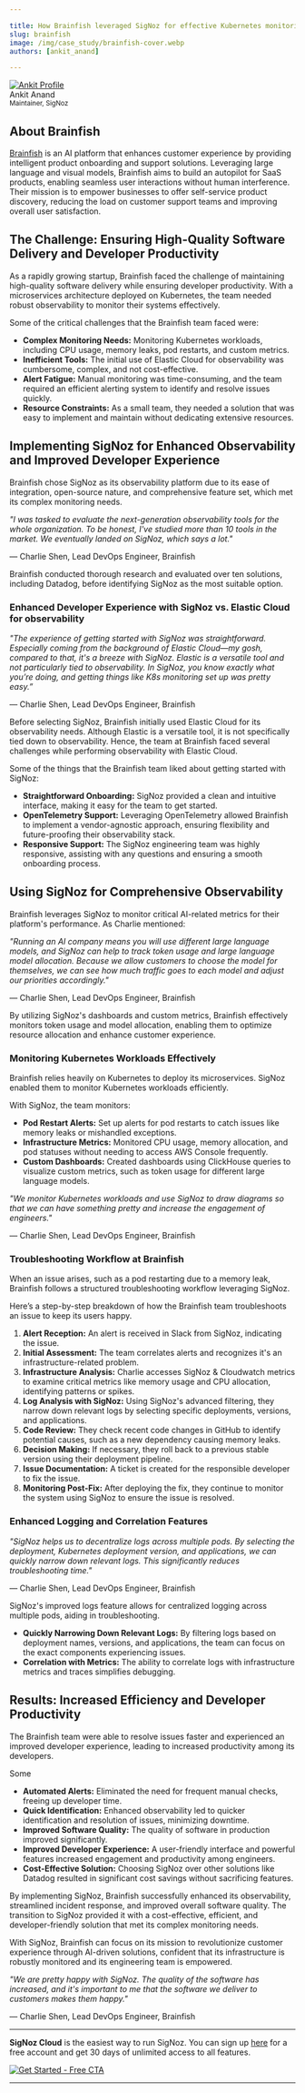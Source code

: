 ```yaml
---

title: How Brainfish leveraged SigNoz for effective Kubernetes monitoring & Logs management
slug: brainfish
image: /img/case_study/brainfish-cover.webp
authors: [ankit_anand]

---
```

<div class="avatar">
<a
class="avatar__photo-link avatar__photo avatar__photo--lg"
href="https://www.linkedin.com/in/ankit-anand-686a53a1/">
<img
alt="Ankit Profile"
src="/img/users/ankit-anand.webp" />
</a>
<div class="avatar__intro">
<div class="avatar__name">Ankit Anand</div>
<small class="avatar__subtitle">
Maintainer, SigNoz
</small>
</div>
</div>

## About Brainfish

<a href = "https://www.brainfi.sh/" rel="noopener noreferrer nofollow" target="_blank" >Brainfish</a> is an AI platform that enhances customer experience by providing intelligent product onboarding and support solutions. Leveraging large language and visual models, Brainfish aims to build an autopilot for SaaS products, enabling seamless user interactions without human interference. Their mission is to empower businesses to offer self-service product discovery, reducing the load on customer support teams and improving overall user satisfaction.


## The Challenge: Ensuring High-Quality Software Delivery and Developer Productivity

As a rapidly growing startup, Brainfish faced the challenge of maintaining high-quality software delivery while ensuring developer productivity. With a microservices architecture deployed on Kubernetes, the team needed robust observability to monitor their systems effectively.

<YouTube id="rpK2-paK3OY" mute={false} />

Some of the critical challenges that the Brainfish team faced were:

- **Complex Monitoring Needs:** Monitoring Kubernetes workloads, including CPU usage, memory leaks, pod restarts, and custom metrics.
- **Inefficient Tools:** The initial use of Elastic Cloud for observability was cumbersome, complex, and not cost-effective.
- **Alert Fatigue:** Manual monitoring was time-consuming, and the team required an efficient alerting system to identify and resolve issues quickly.
- **Resource Constraints:** As a small team, they needed a solution that was easy to implement and maintain without dedicating extensive resources.

## Implementing SigNoz for Enhanced Observability and Improved Developer Experience

Brainfish chose SigNoz as its observability platform due to its ease of integration, open-source nature, and comprehensive feature set, which met its complex monitoring needs.

*"I was tasked to evaluate the next-generation observability tools for the whole organization. To be honest, I've studied more than 10 tools in the market. We eventually landed on SigNoz, which says a lot."*

— Charlie Shen, Lead DevOps Engineer, Brainfish


Brainfish conducted thorough research and evaluated over ten solutions, including Datadog, before identifying SigNoz as the most suitable option.

### Enhanced Developer Experience with SigNoz vs. Elastic Cloud for observability

*"The experience of getting started with SigNoz was straightforward. Especially coming from the background of Elastic Cloud—my gosh, compared to that, it's a breeze with SigNoz. Elastic is a versatile tool and not particularly tied to observability. In SigNoz, you know exactly what you’re doing, and getting things like K8s monitoring set up was pretty easy.”*

— Charlie Shen, Lead DevOps Engineer, Brainfish

Before selecting SigNoz, Brainfish initially used Elastic Cloud for its observability needs. Although Elastic is a versatile tool, it is not specifically tied down to observability. Hence, the team at Brainfish faced several challenges while performing observability with Elastic Cloud.

<YouTube id="bi-5KbMXeM0" mute={false} />


Some of the things that the Brainfish team liked about getting started with SigNoz: 

- **Straightforward Onboarding:** SigNoz provided a clean and intuitive interface, making it easy for the team to get started.
- **OpenTelemetry Support:** Leveraging OpenTelemetry allowed Brainfish to implement a vendor-agnostic approach, ensuring flexibility and future-proofing their observability stack.
- **Responsive Support:** The SigNoz engineering team was highly responsive, assisting with any questions and ensuring a smooth onboarding process.

## Using SigNoz for Comprehensive Observability

Brainfish leverages SigNoz to monitor critical AI-related metrics for their platform's performance. As Charlie mentioned:

*"Running an AI company means you will use different large language models, and SigNoz can help to track token usage and large language model allocation. Because we allow customers to choose the model for themselves, we can see how much traffic goes to each model and adjust our priorities accordingly."*

— Charlie Shen, Lead DevOps Engineer, Brainfish

By utilizing SigNoz's dashboards and custom metrics, Brainfish effectively monitors token usage and model allocation, enabling them to optimize resource allocation and enhance customer experience.

### Monitoring Kubernetes Workloads Effectively

Brainfish relies heavily on Kubernetes to deploy its microservices. SigNoz enabled them to monitor Kubernetes workloads efficiently.

<YouTube id="Uipl4CbEvhU" mute={false} />


With SigNoz, the team monitors:

- **Pod Restart Alerts:** Set up alerts for pod restarts to catch issues like memory leaks or mishandled exceptions.
- **Infrastructure Metrics:** Monitored CPU usage, memory allocation, and pod statuses without needing to access AWS Console frequently.
- **Custom Dashboards:** Created dashboards using ClickHouse queries to visualize custom metrics, such as token usage for different large language models.

*"We monitor Kubernetes workloads and use SigNoz to draw diagrams so that we can have something pretty and increase the engagement of engineers."*

— Charlie Shen, Lead DevOps Engineer, Brainfish

### Troubleshooting Workflow at Brainfish

When an issue arises, such as a pod restarting due to a memory leak, Brainfish follows a structured troubleshooting workflow leveraging SigNoz.

<YouTube id="M_zXN7TLYiw" mute={false} />

Here’s a step-by-step breakdown of how the Brainfish team troubleshoots an issue to keep its users happy.

1. **Alert Reception:** An alert is received in Slack from SigNoz, indicating the issue.
2. **Initial Assessment:** The team correlates alerts and recognizes it's an infrastructure-related problem.
3. **Infrastructure Analysis:** Charlie accesses SigNoz & Cloudwatch metrics to examine critical metrics like memory usage and CPU allocation, identifying patterns or spikes.
4. **Log Analysis with SigNoz:** Using SigNoz's advanced filtering, they narrow down relevant logs by selecting specific deployments, versions, and applications.
5. **Code Review:** They check recent code changes in GitHub to identify potential causes, such as a new dependency causing memory leaks.
6. **Decision Making:** If necessary, they roll back to a previous stable version using their deployment pipeline.
7. **Issue Documentation:** A ticket is created for the responsible developer to fix the issue.
8. **Monitoring Post-Fix:** After deploying the fix, they continue to monitor the system using SigNoz to ensure the issue is resolved.

### Enhanced Logging and Correlation Features

*"SigNoz helps us to decentralize logs across multiple pods. By selecting the deployment, Kubernetes deployment version, and applications, we can quickly narrow down relevant logs. This significantly reduces troubleshooting time."*

— Charlie Shen, Lead DevOps Engineer, Brainfish

SigNoz's improved logs feature allows for centralized logging across multiple pods, aiding in troubleshooting.

- **Quickly Narrowing Down Relevant Logs:** By filtering logs based on deployment names, versions, and applications, the team can focus on the exact components experiencing issues.
- **Correlation with Metrics:** The ability to correlate logs with infrastructure metrics and traces simplifies debugging.

## Results: Increased Efficiency and Developer Productivity

The Brainfish team were able to resolve issues faster and experienced an improved developer experience, leading to increased productivity among its developers.

Some

- **Automated Alerts:** Eliminated the need for frequent manual checks, freeing up developer time.
- **Quick Identification:** Enhanced observability led to quicker identification and resolution of issues, minimizing downtime.
- **Improved Software Quality:** The quality of software in production improved significantly.
- **Improved Developer Experience:** A user-friendly interface and powerful features increased engagement and productivity among engineers.
- **Cost-Effective Solution:** Choosing SigNoz over other solutions like Datadog resulted in significant cost savings without sacrificing features.

By implementing SigNoz, Brainfish successfully enhanced its observability, streamlined incident response, and improved overall software quality. The transition to SigNoz provided it with a cost-effective, efficient, and developer-friendly solution that met its complex monitoring needs.

With SigNoz, Brainfish can focus on its mission to revolutionize customer experience through AI-driven solutions, confident that its infrastructure is robustly monitored and its engineering team is empowered.

*"We are pretty happy with SigNoz. The quality of the software has increased, and it's important to me that the software we deliver to customers makes them happy."*

— Charlie Shen, Lead DevOps Engineer, Brainfish

---

**SigNoz Cloud** is the easiest way to run SigNoz. You can sign up [here](https://signoz.io/teams/) for a free account and get 30 days of unlimited access to all features.

[![Get Started - Free CTA](/img/launch_week/try-signoz-cloud-blog-cta.png)](https://signoz.io/teams/)

---